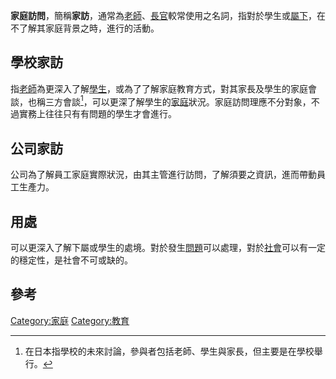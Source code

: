 {{unreferenced|time=2015-08-23T04:39:22+00:00}}
'''家庭訪問'''，簡稱'''家訪'''，通常為[[老師|老師]]、[[長官|長官]]較常使用之名詞，指對於學生或[[屬下|屬下]]，在不了解其家庭背景之時，進行的活動。

==學校家訪==
指[[老師|老師]]為更深入了解[[學生|學生]]，或為了了解家庭教育方式，對其家長及學生的家庭會談，也稱三方會談<ref>在日本指學校的未來討論，參與者包括老師、學生與家長，但主要是在學校舉行。</ref>，可以更深了解學生的[[家庭|家庭]]狀況。家庭訪問理應不分對象，不過實務上往往只有有問題的學生才會進行。

==公司家訪==
公司為了解員工家庭實際狀況，由其主管進行訪問，了解須要之資訊，進而帶動員工生產力。

==用處==
可以更深入了解下屬或學生的處境。對於發生[[問題|問題]]可以處理，對於[[社會|社會]]可以有一定的穩定性，是社會不可或缺的。
==參考==


[[Category:家庭|Category:家庭]]
[[Category:教育|Category:教育]]